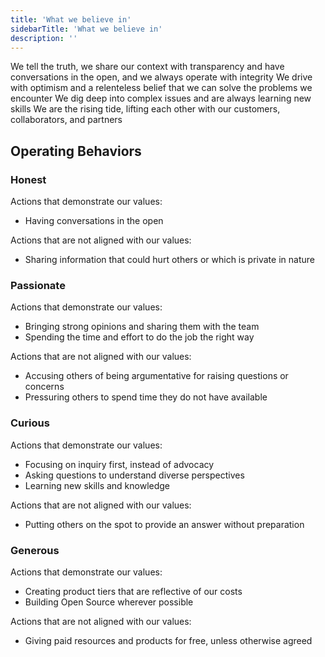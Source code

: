 ```yaml
---
title: 'What we believe in'
sidebarTitle: 'What we believe in'
description: ''
---
```

<CardGroup cols={2}>
  <Card
    title="Honest"
    icon=""
  >
    We tell the truth, we share our context with transparency and have conversations in the open, and we always operate with integrity
  </Card>
    <Card
    title="Passionate"
    icon=""
  >
    We drive with optimism and a relenteless belief that we can solve the problems we encounter
  </Card>
  <Card
    title="Curious"
    icon=""
  >
    We dig deep into complex issues and are always learning new skills
  </Card>
  <Card
    title="Generous"
    icon=""
  >
    We are the rising tide, lifting each other with our customers, collaborators, and partners
  </Card>
</CardGroup>

## Operating Behaviors

### Honest

Actions that demonstrate our values:
- Having conversations in the open

Actions that are not aligned with our values:
- Sharing information that could hurt others or which is private in nature

### Passionate

Actions that demonstrate our values:
- Bringing strong opinions and sharing them with the team
- Spending the time and effort to do the job the right way

Actions that are not aligned with our values:
- Accusing others of being argumentative for raising questions or concerns
- Pressuring others to spend time they do not have available

### Curious

Actions that demonstrate our values:
- Focusing on inquiry first, instead of advocacy
- Asking questions to understand diverse perspectives
- Learning new skills and knowledge

Actions that are not aligned with our values:
- Putting others on the spot to provide an answer without preparation

### Generous

Actions that demonstrate our values:
- Creating product tiers that are reflective of our costs
- Building Open Source wherever possible

Actions that are not aligned with our values:
- Giving paid resources and products for free, unless otherwise agreed